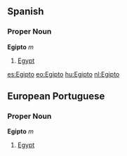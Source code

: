 ==Spanish==

===Proper Noun===
'''Egipto''' ''m''

# [[Egypt]]

[[es:Egipto]]
[[eo:Egipto]]
[[hu:Egipto]]
[[nl:Egipto]]

==European Portuguese==
===Proper Noun===
'''Egipto''' ''m''

# [[Egypt]]